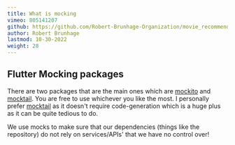 ```yaml
---
title: What is mocking
vimeo: 805141207
github: https://github.com/Robert-Brunhage-Organization/movie_recommendation_app_course/commits/main
author: Robert Brunhage
lastmod: 10-30-2022
weight: 28
---
```


## Flutter Mocking packages

There are two packages that are the main ones which are [mockito](https://pub.dev/packages/mockito) and [mocktail](https://pub.dev/packages/mocktail). You are free to use whichever you like the most. I personally prefer [mocktail](https://pub.dev/packages/mocktail) as it doesn't require code-generation which is a huge plus as it can be quite tedious to do.

  

We use mocks to make sure that our dependencies (things like the repository) do not rely on services/APIs' that we have no control over!
